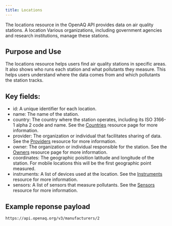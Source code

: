 ```yaml
---
title: Locations
---
```


The locations resource in the OpenAQ API provides data on air quality stations.
A location Various organizations, including government agencies and research
institutions, manage these stations.

## Purpose and Use

The locations resource helps users find air quality stations in specific areas.
It also shows who runs each station and what pollutants they measure. This helps
users understand where the data comes from and which pollutants the station
tracks.

## Key fields:

- id: A unique identifier for each location.
- name: The name of the station.
- country: The country where the station operates, including its ISO 3166-1
  alpha 2 code and name. See the [Countries](countries) resource page for more
  information.
- provider: The organization or individual that facilitates sharing of data. See
  the [Providers](providers) resource for more information.
- owner: The organization or individual responsible for the station. See the
  [Owners](owners) resource page for more information.
- coordinates: The geographic poisition latitude and longitude of the station.
  For mobile locations this will be the first geographic point measured.
- instruments: A list of devices used at the location. See the
  [Instruments](instruments) resource for more information.
- sensors: A list of sensors that measure pollutants. See the [Sensors](sensors)
  resource for more information.

## Example reponse payload

`https://api.openaq.org/v3/manufacturers/2`

```json

```
